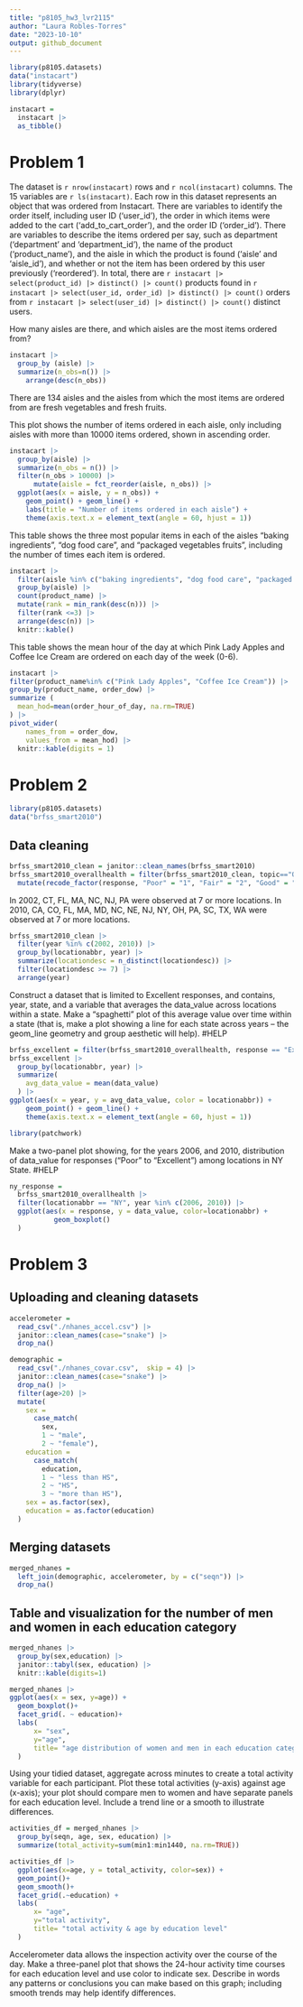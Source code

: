 ```yaml
---
title: "p8105_hw3_lvr2115"
author: "Laura Robles-Torres"
date: "2023-10-10"
output: github_document
---
```

```r
library(p8105.datasets)
data("instacart")
library(tidyverse)
library(dplyr)
```

```r
instacart = 
  instacart |> 
  as_tibble()
```

# Problem 1

The dataset is `r nrow(instacart)` rows and `r ncol(instacart)` columns. The 15 variables are `r ls(instacart)`. Each row in this dataset represents an object that was ordered from Instacart. There are variables to identify the order itself, including user ID ('user_id'), the order in which items were added to the cart ('add_to_cart_order'), and the order ID ('order_id'). There are variables to describe the items ordered per say, such as department ('department' and 'department_id'), the name of the product ('product_name'), and the aisle in which the product is found ('aisle' and 'aisle_id'), and whether or not the item has been ordered by this user previously ('reordered').  In total, there are `r instacart |> select(product_id) |> distinct() |> count()` products found in `r instacart |> select(user_id, order_id) |> distinct() |> count()` orders from `r instacart |> select(user_id) |> distinct() |> count()` distinct users.

How many aisles are there, and which aisles are the most items ordered from?

```r
instacart |> 
  group_by (aisle) |>
  summarize(n_obs=n()) |>
    arrange(desc(n_obs))
```

There are 134 aisles and the aisles from which the most items are ordered from are fresh vegetables and fresh fruits.  

This plot shows the number of items ordered in each aisle, only including aisles with more than 10000 items ordered, shown in ascending order. 

```r
instacart |>
  group_by(aisle) |>
  summarize(n_obs = n()) |>
  filter(n_obs > 10000) |> 
      mutate(aisle = fct_reorder(aisle, n_obs)) |> 
  ggplot(aes(x = aisle, y = n_obs)) + 
    geom_point() + geom_line() + 
    labs(title = "Number of items ordered in each aisle") +
    theme(axis.text.x = element_text(angle = 60, hjust = 1))
```

This table shows the three most popular items in each of the aisles “baking ingredients”, “dog food care”, and “packaged vegetables fruits”, including the number of times each item is ordered.

```r
instacart |>
  filter(aisle %in% c("baking ingredients", "dog food care", "packaged vegetables fruits")) |>
  group_by(aisle) |>
  count(product_name) |>
  mutate(rank = min_rank(desc(n))) |> 
  filter(rank <=3) |> 
  arrange(desc(n)) |>
  knitr::kable()
```


This table shows the mean hour of the day at which Pink Lady Apples and Coffee Ice Cream are ordered on each day of the week (0-6). 

```r
instacart |>
filter(product_name%in% c("Pink Lady Apples", "Coffee Ice Cream")) |>
group_by(product_name, order_dow) |>
summarize (
  mean_hod=mean(order_hour_of_day, na.rm=TRUE)
) |>
pivot_wider(
    names_from = order_dow, 
    values_from = mean_hod) |>
  knitr::kable(digits = 1)
```

# Problem 2
```r
library(p8105.datasets)
data("brfss_smart2010")
```

## Data cleaning 
```r
brfss_smart2010_clean = janitor::clean_names(brfss_smart2010)
brfss_smart2010_overallhealth = filter(brfss_smart2010_clean, topic=="Overall Health" | response=="Excellent:Poor") |>
  mutate(recode_factor(response, "Poor" = "1", "Fair" = "2", "Good" = "3", "Very Good" = "4", "Very good" = "4", "Excellent" = "5"))
```

In 2002, CT, FL, MA, NC, NJ, PA were observed at 7 or more locations. 
In 2010, CA, CO, FL, MA, MD, NC, NE, NJ, NY, OH, PA, SC, TX, WA were observed at 7 or more locations. 

```r
brfss_smart2010_clean |> 
  filter(year %in% c(2002, 2010)) |> 
  group_by(locationabbr, year) |> 
  summarize(locationdesc = n_distinct(locationdesc)) |> 
  filter(locationdesc >= 7) |>
  arrange(year)
```

Construct a dataset that is limited to Excellent responses, and contains, year, state, and a variable that averages the data_value across locations within a state. Make a “spaghetti” plot of this average value over time within a state (that is, make a plot showing a line for each state across years – the geom_line geometry and group aesthetic will help). #HELP

```r
brfss_excellent = filter(brfss_smart2010_overallhealth, response == "Excellent")
brfss_excellent |>
  group_by(locationabbr, year) |>
  summarize(
    avg_data_value = mean(data_value)
  ) |>
ggplot(aes(x = year, y = avg_data_value, color = locationabbr)) + 
    geom_point() + geom_line() +
    theme(axis.text.x = element_text(angle = 60, hjust = 1))
```

```r
library(patchwork)
```

Make a two-panel plot showing, for the years 2006, and 2010, distribution of data_value for responses (“Poor” to “Excellent”) among locations in NY State. #HELP 

```r
ny_response = 
  brfss_smart2010_overallhealth |> 
  filter(locationabbr == "NY", year %in% c(2006, 2010)) |>
  ggplot(aes(x = response, y = data_value, color=locationabbr) + 
           geom_boxplot()
  )
```

# Problem 3 

## Uploading and cleaning datasets
```r
accelerometer = 
  read_csv("./nhanes_accel.csv") |>
  janitor::clean_names(case="snake") |>
  drop_na() 
```

```r
demographic = 
  read_csv("./nhanes_covar.csv",  skip = 4) |> 
  janitor::clean_names(case="snake") |>
  drop_na() |>
  filter(age>20) |>
  mutate(
    sex = 
      case_match(
        sex, 
        1 ~ "male", 
        2 ~ "female"), 
    education = 
      case_match(
        education, 
        1 ~ "less than HS", 
        2 ~ "HS",
        3 ~ "more than HS"), 
    sex = as.factor(sex),
    education = as.factor(education)
  )
```

## Merging datasets
```r
merged_nhanes = 
  left_join(demographic, accelerometer, by = c("seqn")) |>
  drop_na()
```

## Table and visualization for the number of men and women in each education category
```r
merged_nhanes |>
  group_by(sex,education) |>
  janitor::tabyl(sex, education) |>
  knitr::kable(digits=1)

merged_nhanes |>
ggplot(aes(x = sex, y=age)) +
  geom_boxplot()+
  facet_grid(. ~ education)+
  labs(
      x= "sex",
      y="age",
      title= "age distribution of women and men in each education category"
  )
```

Using your tidied dataset, aggregate across minutes to create a total activity variable for each participant.  Plot these total activities (y-axis) against age (x-axis); your plot should compare men to women and have separate panels for each education level. Include a trend line or a smooth to illustrate differences. 

```r
activities_df = merged_nhanes |>
  group_by(seqn, age, sex, education) |>
  summarize(total_activity=sum(min1:min1440, na.rm=TRUE)) 

activities_df |>
  ggplot(aes(x=age, y = total_activity, color=sex)) +
  geom_point()+
  geom_smooth()+
  facet_grid(.~education) +
  labs(
      x= "age",
      y="total activity",
      title= "total activity & age by education level"
  )
```

Accelerometer data allows the inspection activity over the course of the day. Make a three-panel plot that shows the 24-hour activity time courses for each education level and use color to indicate sex. Describe in words any patterns or conclusions you can make based on this graph; including smooth trends may help identify differences.

```r

```

